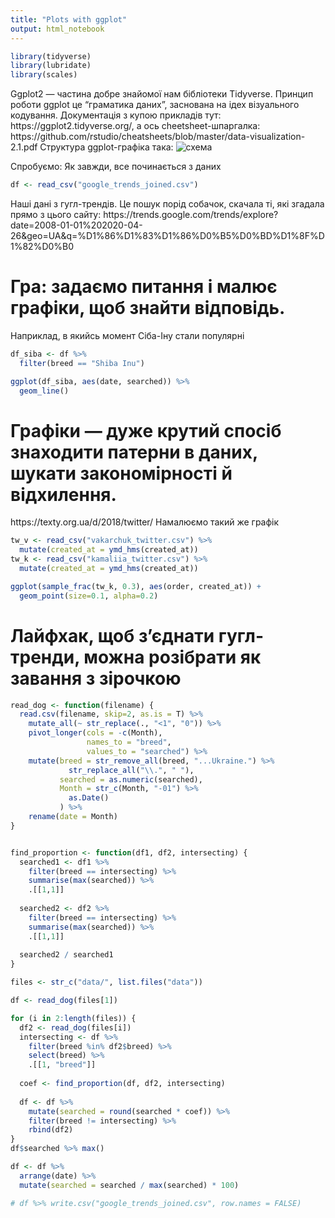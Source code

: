 ```yaml
---
title: "Plots with ggplot"
output: html_notebook
---
```

```r
library(tidyverse)
library(lubridate)
library(scales)
```

Ggplot2 — частина добре знайомої нам бібліотеки Tidyverse.
Принцип роботи ggplot це "граматика даних", заснована на ідех візуального кодування. Документація з купою прикладів тут: https://ggplot2.tidyverse.org/, а ось cheetsheet-шпаргалка: https://github.com/rstudio/cheatsheets/blob/master/data-visualization-2.1.pdf
Структура ggplot-графіка така:
![схема](ggplot_scheme.png)

Спробуємо:
Як завжди, все починається з даних
```r
df <- read_csv("google_trends_joined.csv")
```
Наші дані з гугл-трендів. Це пошук порід собачок, скачала ті, які згадала прямо з цього сайту: https://trends.google.com/trends/explore?date=2008-01-01%202020-04-26&geo=UA&q=%D1%86%D1%83%D1%86%D0%B5%D0%BD%D1%8F%D1%82%D0%B0

# Гра: задаємо питання і малює графіки, щоб знайти відповідь.
Наприклад, в якийсь момент Сіба-Іну стали популярні

```r
df_siba <- df %>%
  filter(breed == "Shiba Inu")

ggplot(df_siba, aes(date, searched)) %>%
  geom_line()

```



# Графіки — дуже крутий спосіб знаходити патерни в даних, шукати закономірності й відхилення.
https://texty.org.ua/d/2018/twitter/
Намалюємо такий же графік
```r
tw_v <- read_csv("vakarchuk_twitter.csv") %>%
  mutate(created_at = ymd_hms(created_at))
tw_k <- read_csv("kamaliia_twitter.csv") %>%
  mutate(created_at = ymd_hms(created_at))

ggplot(sample_frac(tw_k, 0.3), aes(order, created_at)) +
  geom_point(size=0.1, alpha=0.2)

```





# Лайфхак, щоб з'єднати гугл-тренди, можна розібрати як завання з зірочкою
```r
read_dog <- function(filename) {
  read.csv(filename, skip=2, as.is = T) %>%
    mutate_all(~ str_replace(., "<1", "0")) %>%
    pivot_longer(cols = -c(Month),
                 names_to = "breed",
                 values_to = "searched") %>%
    mutate(breed = str_remove_all(breed, "...Ukraine.") %>%
             str_replace_all("\\.", " "),
           searched = as.numeric(searched),
           Month = str_c(Month, "-01") %>%
             as.Date()
           ) %>%
    rename(date = Month)
}


find_proportion <- function(df1, df2, intersecting) {
  searched1 <- df1 %>%
    filter(breed == intersecting) %>%
    summarise(max(searched)) %>%
    .[[1,1]]
  
  searched2 <- df2 %>%
    filter(breed == intersecting) %>%
    summarise(max(searched)) %>%
    .[[1,1]]
  
  searched2 / searched1
}

files <- str_c("data/", list.files("data"))

df <- read_dog(files[1])

for (i in 2:length(files)) {
  df2 <- read_dog(files[i])
  intersecting <- df %>%
    filter(breed %in% df2$breed) %>%
    select(breed) %>%
    .[[1, "breed"]]
  
  coef <- find_proportion(df, df2, intersecting)
  
  df <- df %>%
    mutate(searched = round(searched * coef)) %>%
    filter(breed != intersecting) %>%
    rbind(df2)
}
df$searched %>% max()

df <- df %>%
  arrange(date) %>%
  mutate(searched = searched / max(searched) * 100)

# df %>% write.csv("google_trends_joined.csv", row.names = FALSE)

```





